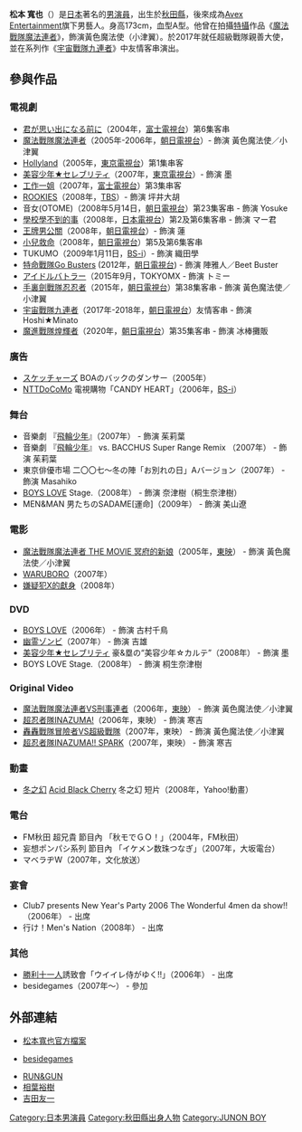 {{BLP unsourced}}
{{Japanese|japanese=松本 寛也|kana=まつもと ひろや|romaji=Matsumoto Hiroya}}
'''松本 寬也'''（{{bd|1986年|6月21日|}}）是[[日本|日本]]著名的[[男演員|男演員]]，出生於[[秋田縣|秋田縣]]，後來成為[[Avex_Entertainment|Avex Entertainment]]旗下男藝人。身高173cm，血型A型。他曾在拍攝[[特攝|特攝]]作品《[[魔法戰隊魔法連者|魔法戰隊魔法連者]]》，飾演黃色魔法使（小津翼）。於2017年就任超級戰隊親善大使，並在系列作《[[宇宙戰隊九連者|宇宙戰隊九連者]]》中友情客串演出。

== 參與作品 ==
=== 電視劇 ===
* [[君が思い出になる前に|君が思い出になる前に]]（2004年，[[富士電視台|富士電視台]]）第6集客串
* [[魔法戰隊魔法連者|魔法戰隊魔法連者]]（2005年-2006年，[[朝日電視台|朝日電視台]]）- 飾演 黃色魔法使／小津翼
* [[Hollyland|Hollyland]]（2005年，[[東京電視台|東京電視台]]）第1集串客
* [[美容少年★セレブリティ|美容少年★セレブリティ]]（2007年，[[東京電視台|東京電視台]]）- 飾演 墨
* [[工作一姐|工作一姐]]（2007年，[[富士電視台|富士電視台]]）第3集串客
* [[ROOKIES|ROOKIES]]（2008年，[[東京廣播公司|TBS]]）- 飾演 坪井大胡
* 音女(OTOME)（2008年5月14日，[[關東LOCAL|朝日電視台]]）第23集客串 - 飾演 Yosuke
* [[學校學不到的事|學校學不到的事]]（2008年，[[日本電視台|日本電視台]]）第2及第6集客串 - 飾演 マー君
* [[王牌男公關|王牌男公關]]（2008年，[[朝日電視台|朝日電視台]]）- 飾演 蓮
* [[小兒救命|小兒救命]]（2008年，[[朝日電視台|朝日電視台]]）第5及第6集客串
* TUKUMO（2009年1月11日，[[BS-i|BS-i]]）- 飾演 織田學
* [[特命戰隊Go_Busters|特命戰隊Go Busters]] (2012年，[[朝日電視台|朝日電視台]]) - 飾演 陣雅人／Beet Buster
* [[アイドルバトラー|アイドルバトラー]]（2015年9月，TOKYOMX - 飾演 トミー
* [[手裏劍戰隊忍忍者|手裏劍戰隊忍忍者]]（2015年，[[朝日電視台|朝日電視台]]）第38集客串 - 飾演 黃色魔法使／小津翼
* [[宇宙戰隊九連者|宇宙戰隊九連者]]（2017年-2018年，[[朝日電視台|朝日電視台]]）友情客串 - 飾演 Hoshi★Minato
* [[魔進戰隊煌輝者|魔進戰隊煌輝者]]（2020年，[[朝日電視台|朝日電視台]]）第35集客串 - 飾演 冰棒攤販

=== 廣告 ===
* [[スケッチャーズ|スケッチャーズ]] BOAのバックのダンサー（2005年）
* [[NTT_DoCoMo|NTTDoCoMo]] 電視購物「CANDY HEART」（2006年，[[BS-i|BS-i]]）

=== 舞台 ===
* 音樂劇 『[[飛輪少年|飛輪少年]]』（2007年） - 飾演 茱莉葉
* 音樂劇 『[[飛輪少年|飛輪少年]]』 vs. BACCHUS Super Range Remix （2007年） - 飾演 茱莉葉
* 東京俳優市場 二〇〇七〜冬の陣「お別れの日」Aバージョン（2007年） - 飾演 Masahiko
* [[BOYS_LOVE|BOYS LOVE]] Stage.（2008年） - 飾演 奈津樹（桐生奈津樹）
* MEN&MAN 男たちのSADAME[運命]（2009年） - 飾演 美山遼

=== 電影 ===
* [[魔法戰隊魔法連者_THE_MOVIE_冥府的新娘|魔法戰隊魔法連者 THE MOVIE 冥府的新娘]]（2005年，[[東映|東映]]） - 飾演 黃色魔法使／小津翼
* [[WARUBORO|WARUBORO]]（2007年）
* [[嫌疑犯X的獻身|嫌疑犯X的獻身]]（2008年）

=== DVD ===
* [[BOYS_LOVE|BOYS LOVE]]（2006年） - 飾演 古村千鳥
* [[幽霊ゾンビ|幽霊ゾンビ]]（2007年） - 飾演 吉雄
* [[美容少年★セレブリティ|美容少年★セレブリティ]] 豪&塁の“美容少年☆カルテ”（2008年） - 飾演 墨
* BOYS LOVE Stage.（2008年） - 飾演 桐生奈津樹

=== Original Video ===
* [[魔法戰隊魔法連者VS刑事連者|魔法戰隊魔法連者VS刑事連者]]（2006年，[[東映|東映]]） - 飾演 黃色魔法使／小津翼
* [[超忍者隊INAZUMA!|超忍者隊INAZUMA!]]（2006年，東映） - 飾演 寒吉
* [[轟轟戰隊冒險者VS超級戰隊|轟轟戰隊冒險者VS超級戰隊]]（2007年，東映） - 飾演 黃色魔法使／小津翼
* [[超忍者隊INAZUMA!#超忍者隊INAZUMA!!_SPARK|超忍者隊INAZUMA!! SPARK]]（2007年，東映） - 飾演 寒吉

=== 動畫 ===
* [[冬之幻|冬之幻]] [[Acid_Black_Cherry|Acid Black Cherry]] 冬之幻 短片（2008年，Yahoo!動畫）

=== 電台 ===
* FM秋田 超兄貴 節目內 「秋モでＧＯ！」（2004年，FM秋田）
* 妄想ポンパシ系列 節目內 「イケメン数珠つなぎ」（2007年，大坂電台）
* マベラヂW（2007年，文化放送）

=== 宴會 ===
* Club7 presents New Year's Party 2006 The Wonderful 4men da show!!（2006年） - 出席
* 行け！Men's Nation（2008年） - 出席

=== 其他 ===
* [[勝利十一人|勝利十一人]]誘致會「ウイイレ侍がゆく!!」（2006年） - 出席
* besidegames（2007年〜） - 參加

== 外部連結 ==
* {{ja}} [https://web.archive.org/web/20080622221932/http://avex-geinou.jp/talent/matsumoto/ 松本寬也官方檔案]
* {{ja}} [http://besidegames.com/ besidegames] {{Wayback|url=http://besidegames.com/ |date=20201126212232 }}
* [[RUN&GUN|RUN&GUN]]
* [[相葉裕樹|相葉裕樹]]
* [[吉田友一|吉田友一]]

{{start box}}
{{succession box|[[木下亞由美|木下亞由美]]<br />（[[特搜戰隊刑事連者|特搜戰隊刑事連者]]）|[[中村知世|中村知世]]<br />（[[轟轟戰隊冒險者|轟轟戰隊冒險者]]）|日本[[超級戰隊系列|超級戰隊系列]]黃色戰士演員<br />[[魔法戰隊魔法連者|魔法戰隊魔法連者]]|2005年2月13日-2006年2月12日}}
{{end box}}

{{start box}}
{{succession box|[[相馬圭祐|相馬圭祐]]<br />（[[侍戰隊真劍者|侍戰隊真劍者]]）|[[丸山敦史|丸山敦史]]<br />（[[獸電戰隊強龍者|獸電戰隊強龍者]]）|日本[[超級戰隊系列|超級戰隊系列]]金色戰士演員<br />[[特命戰隊Go_Busters|特命戰隊Go Busters]]|2012年2月26日-2013年2月17日}}
{{end box}}

{{DEFAULTSORT:Matsumoto Hiroya}}
[[Category:日本男演員|Category:日本男演員]]
[[Category:秋田縣出身人物|Category:秋田縣出身人物]]
[[Category:JUNON_BOY|Category:JUNON BOY]]